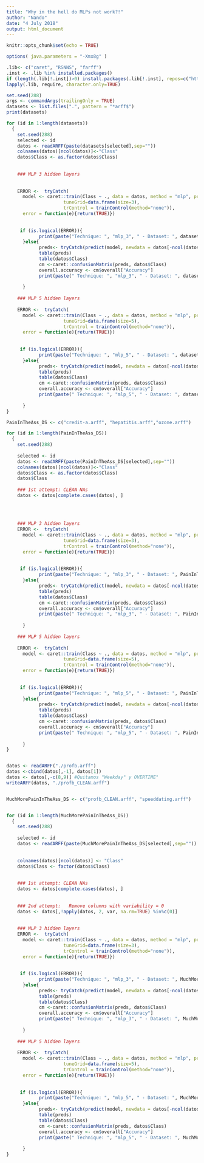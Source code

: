 ---
title: "Why in the hell do MLPs not work?!"
author: "Nando"
date: "4 July 2018"
output: html_document
---

```{r setup, include=FALSE}
knitr::opts_chunk$set(echo = TRUE)
```


```{r, warning= FALSE,  cache=FALSE, message=FALSE}
options( java.parameters = "-Xmx8g" )

.lib<- c("caret", "RSNNS", "farff")
.inst <- .lib %in% installed.packages()
if (length(.lib[!.inst])>0) install.packages(.lib[!.inst], repos=c("http://rstudio.org/_packages", "http://cran.rstudio.com")) 
lapply(.lib, require, character.only=TRUE)
```

```{r}
set.seed(288)
args <- commandArgs(trailingOnly = TRUE)
datasets <- list.files(".", pattern = "*arff$")
print(datasets)
```

```{r, warning= FALSE,  cache=FALSE, message=FALSE}

for (id in 1:length(datasets))
  {
    set.seed(288)
    selected <- id
    datos <- readARFF(paste(datasets[selected],sep=""))
    colnames(datos)[ncol(datos)]<-"Class"  
    datos$Class <- as.factor(datos$Class)
    
    
    ### MLP 3 hidden layers
    
    
    ERROR <-  tryCatch(
      model <- caret::train(Class ~ ., data = datos, method = "mlp", preProc =  c("center","scale"), 
                     tuneGrid=data.frame(size=3), 
                     trControl = trainControl(method="none")), 
      error = function(e){return(TRUE)})
    
    
     if (is.logical(ERROR)){
            print(paste("Technique: ", "mlp_3", " - Dataset: ", datasets[selected], "-> ERROR"))
      }else{
            preds<- tryCatch(predict(model, newdata = datos[-ncol(datos)]), error = function(e) {return(rep(FALSE, nrow(datos)))})
            table(preds)
            table(datos$Class)
            cm <-caret::confusionMatrix(preds, datos$Class)
            overall.accuracy <- cm$overall["Accuracy"]
            print(paste(" Technique: ", "mlp_3", " - Dataset: ", datasets[selected], "-> Train ACC: ", overall.accuracy))
            
      }
    
    ### MLP 5 hidden layers
    
    ERROR <-  tryCatch(
      model <- caret::train(Class ~ ., data = datos, method = "mlp", preProc =  c("center","scale"), 
                     tuneGrid=data.frame(size=5), 
                     trControl = trainControl(method="none")), 
      error = function(e){return(TRUE)})
    
    
     if (is.logical(ERROR)){
            print(paste("Technique: ", "mlp_5", " - Dataset: ", datasets[selected], "-> ERROR"))
      }else{
            preds<- tryCatch(predict(model, newdata = datos[-ncol(datos)]), error = function(e) {return(rep(FALSE, nrow(datos)))})
            table(preds)
            table(datos$Class)
            cm <-caret::confusionMatrix(preds, datos$Class)
            overall.accuracy <- cm$overall["Accuracy"]
            print(paste(" Technique: ", "mlp_5", " - Dataset: ", datasets[selected], "-> Train ACC: ", overall.accuracy))
            
      }
}    

```

```{r, warning= FALSE,  cache=FALSE, message=FALSE}
PainInTheAss_DS <- c("credit-a.arff", "hepatitis.arff","ozone.arff")

for (id in 1:length(PainInTheAss_DS))
  {
    set.seed(288)
    
    selected <- id
    datos <- readARFF(paste(PainInTheAss_DS[selected],sep=""))
    colnames(datos)[ncol(datos)]<-"Class"  
    datos$Class <- as.factor(datos$Class)
    datos$Class
    
    ### 1st attempt: CLEAN NAs
    datos <- datos[complete.cases(datos), ]
    
    
    
    
    ### MLP 3 hidden layers
    ERROR <-  tryCatch(
      model <- caret::train(Class ~ ., data = datos, method = "mlp", preProc =  c("center","scale"), 
                     tuneGrid=data.frame(size=3), 
                     trControl = trainControl(method="none")), 
      error = function(e){return(TRUE)})
    
    
     if (is.logical(ERROR)){
            print(paste("Technique: ", "mlp_3", " - Dataset: ", PainInTheAss_DS[selected], "-> ERROR"))
      }else{
            preds<- tryCatch(predict(model, newdata = datos[-ncol(datos)]), error = function(e) {return(rep(FALSE, nrow(datos)))})
            table(preds)
            table(datos$Class)
            cm <-caret::confusionMatrix(preds, datos$Class)
            overall.accuracy <- cm$overall["Accuracy"]
            print(paste(" Technique: ", "mlp_3", " - Dataset: ", PainInTheAss_DS[selected], "-> Train ACC: ", overall.accuracy))
            
      }
    
    ### MLP 5 hidden layers
    
    ERROR <-  tryCatch(
      model <- caret::train(Class ~ ., data = datos, method = "mlp", preProc =  c("center","scale"), 
                     tuneGrid=data.frame(size=5), 
                     trControl = trainControl(method="none")), 
      error = function(e){return(TRUE)})
    
    
     if (is.logical(ERROR)){
            print(paste("Technique: ", "mlp_5", " - Dataset: ", PainInTheAss_DS[selected], "-> ERROR"))
      }else{
            preds<- tryCatch(predict(model, newdata = datos[-ncol(datos)]), error = function(e) {return(rep(FALSE, nrow(datos)))})
            table(preds)
            table(datos$Class)
            cm <-caret::confusionMatrix(preds, datos$Class)
            overall.accuracy <- cm$overall["Accuracy"]
            print(paste(" Technique: ", "mlp_5", " - Dataset: ", PainInTheAss_DS[selected], "-> Train ACC: ", overall.accuracy))
            
      }
}    



```


```{r, warning= FALSE,  cache=FALSE, message=FALSE}

datos <- readARFF("./profb.arff")
datos <-cbind(datos[,-1], datos[1])
datos <- datos[,-c(8,9)] #Quitamos "Weekday" y OVERTIME"
writeARFF(datos, "./profb_CLEAN.arff")


MuchMorePainInTheAss_DS <- c("profb_CLEAN.arff", "speeddating.arff")


for (id in 1:length(MuchMorePainInTheAss_DS))
  {
    set.seed(288)
    
    selected <- id
    datos <- readARFF(paste(MuchMorePainInTheAss_DS[selected],sep=""))
    
    
    colnames(datos)[ncol(datos)] <- "Class"  
    datos$Class <- factor(datos$Class)
    
    
    ### 1st attempt: CLEAN NAs
    datos <- datos[complete.cases(datos), ]
    
    
    ### 2nd attempt:   Remove columns with variability = 0
    datos <- datos[,!apply(datos, 2, var, na.rm=TRUE) %in%c(0)]
    
    
    ### MLP 3 hidden layers
    ERROR <-  tryCatch(
      model <- caret::train(Class ~ ., data = datos, method = "mlp", preProc =  c("center","scale"), 
                     tuneGrid=data.frame(size=3), 
                     trControl = trainControl(method="none")), 
      error = function(e){return(TRUE)})
    
    
     if (is.logical(ERROR)){
            print(paste("Technique: ", "mlp_3", " - Dataset: ", MuchMorePainInTheAss_DS[selected], "-> ERROR"))
      }else{
            preds<- tryCatch(predict(model, newdata = datos[-ncol(datos)]), error = function(e) {return(rep(FALSE, nrow(datos)))})
            table(preds)
            table(datos$Class)
            cm <-caret::confusionMatrix(preds, datos$Class)
            overall.accuracy <- cm$overall["Accuracy"]
            print(paste(" Technique: ", "mlp_3", " - Dataset: ", MuchMorePainInTheAss_DS[selected], "-> Train ACC: ", overall.accuracy))
            
      }
    
    ### MLP 5 hidden layers
    
    ERROR <-  tryCatch(
      model <- caret::train(Class ~ ., data = datos, method = "mlp", preProc =  c("center","scale"), 
                     tuneGrid=data.frame(size=5), 
                     trControl = trainControl(method="none")), 
      error = function(e){return(TRUE)})
    
    
     if (is.logical(ERROR)){
            print(paste("Technique: ", "mlp_5", " - Dataset: ", MuchMorePainInTheAss_DS[selected], "-> ERROR"))
      }else{
            preds<- tryCatch(predict(model, newdata = datos[-ncol(datos)]), error = function(e) {return(rep(FALSE, nrow(datos)))})
            table(preds)
            table(datos$Class)
            cm <-caret::confusionMatrix(preds, datos$Class)
            overall.accuracy <- cm$overall["Accuracy"]
            print(paste(" Technique: ", "mlp_5", " - Dataset: ", MuchMorePainInTheAss_DS[selected], "-> Train ACC: ", overall.accuracy))
            
      }
}    


```

